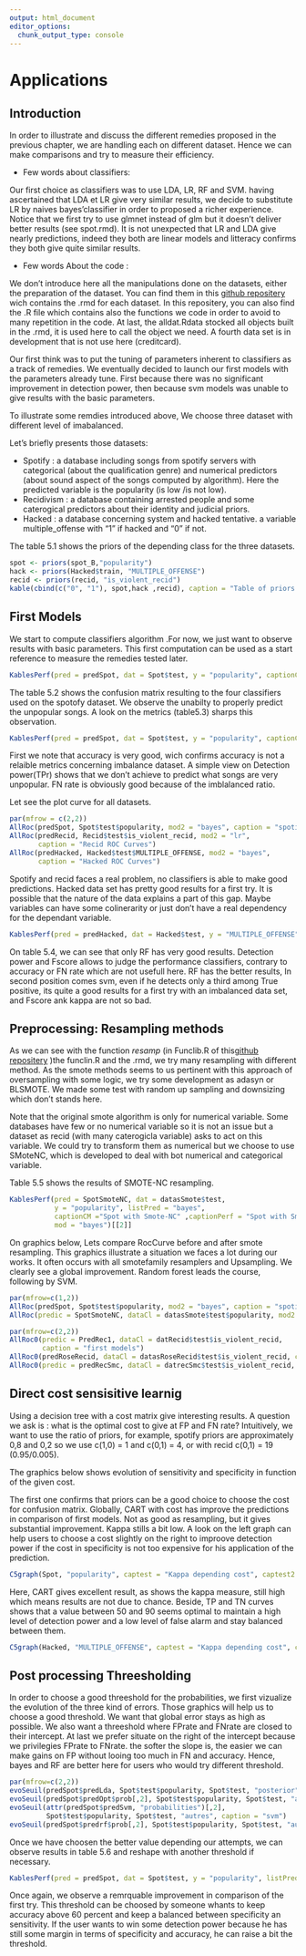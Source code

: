 ```yaml
---
output: html_document
editor_options: 
  chunk_output_type: console
---
```

# Applications

## Introduction

In order to illustrate and discuss the different remedies proposed in the previous chapter, we are handling each on different dataset. Hence we can make comparisons and try to measure their efficiency.

- Few words about classifiers:

Our first choice as classifiers was to use LDA, LR, RF and SVM. having ascertained that LDA et LR give very similar results, we decide to substitute LR by naives bayes'classifier in order to proposed a richer experience. Notice that we first try to use glmnet instead of glm but it doesn't deliver better results (see spot.rmd). It is not unexpected that LR and LDA give nearly predictions, indeed they both are linear models and litteracy confirms they both give quite similar results. 

- Few words About the code : 

We don't introduce here all the manipulations done on the datasets, either the preparation of the dataset. You can find them in this [github repositery](https://github.com/arkansoap/Memoire-M1) wich contains the .rmd for each dataset. In this repositery, you can also find the .R file which contains also the functions we code in order to avoid to many repetition in the code. At last, the alldat.Rdata stocked all objects built in the .rmd, it is used here to call the object we need. A fourth data set is in development that is not use here (creditcard).

Our first think was to put the tuning of parameters inherent to classifiers as a track of remedies. We eventually decided to launch our first models with the parameters already tune. First because there was no significant improvement in detection power, then because svm models was unable to give results with the basic parameters.

To illustrate some remdies introduced above, We choose three dataset with different level of imabalanced. 

Let's briefly presents those datasets:

* Spotify : a database including songs from spotify servers with categorical (about the qualification genre) and numerical predictors (about sound aspect of the songs computed by algorithm). Here the predicted variable is the popularity (is low /is not low). 
* Recidivism : a database containing arrested people and some caterogical predictors about their identity and judicial priors.
* Hacked : a database concerning system and hacked tentative. a variable multiple_offense with "1" if hacked and "0" if not.

The table 5.1 shows the priors of the depending class for the three datasets.

```r
spot <- priors(spot_B,"popularity")
hack <- priors(Hacked$train, "MULTIPLE_OFFENSE")
recid <- priors(recid, "is_violent_recid")
kable(cbind(c("0", "1"), spot,hack ,recid), caption = "Table of priors ratio between positive and negative class") %>% kable_styling()
```

## First Models

We start to compute classifiers algorithm .For now, we just want to observe results with basic parameters. This first computation can be used as a start reference to measure the remedies tested later. 

```r
KablesPerf(pred = predSpot, dat = Spot$test, y = "popularity", captionCM = "Confusion matrix spotify", captionPerf = "Spotify metrics", mod = "bayes", listPred = "bayes")[[1]]
```

The table 5.2 shows the confusion matrix resulting to the four classifiers used on the spotofy dataset. We observe the unabilty to properly predict the unpopular songs. A look on the metrics (table5.3) sharps this observation.

```r
KablesPerf(pred = predSpot, dat = Spot$test, y = "popularity", captionCM = "Confusion matrix spotify", captionPerf = "Spotify metrics", mod = "bayes", listPred = "bayes")[[2]]
```

First we note that accuracy is very good, wich confirms accuracy is not a relaible metrics concerning imbalance dataset. A simple view on Detection power(TPr) shows that we don't achieve to predict what songs are very unpopular. FN rate is obviously good because of the imblalanced ratio.

Let see the plot curve for all datasets. 

```r
par(mfrow = c(2,2))
AllRoc(predSpot, Spot$test$popularity, mod2 = "bayes", caption = "spotify ROC Curves")
AllRoc(predRecid, Recid$test$is_violent_recid, mod2 = "lr",
       caption = "Recid ROC Curves")
AllRoc(predHacked, Hacked$test$MULTIPLE_OFFENSE, mod2 = "bayes",
       caption = "Hacked ROC Curves")
```

Spotify and recid faces a real problem, no classifiers is able to make good predictions. Hacked data set has pretty good results for a first try.
It is possible that the nature of the data explains a part of this gap. Maybe variables can have some colinerarity or just don't have a real dependency for the dependant variable. 

```r
KablesPerf(pred = predHacked, dat = Hacked$test, y = "MULTIPLE_OFFENSE", captionCM = "Confusion matrix Hacked", captionPerf = "Hacked metrics", listPred = "bayes", mod = "bayes")[[2]]
```
On table 5.4, we can see that only RF has very good results. Detection power and Fscore allows to judge the performance classifiers, contrary to accuracy or FN rate which are not usefull here. RF has the better results, In second position comes svm, even if he detects only a third among True positive, its quite a good results for a first try with an imbalanced data set, and Fscore ank kappa are not so bad. 

## Preprocessing: Resampling methods

As we can see with the function *resamp* (in Funclib.R of this[github repositery](https://github.com/arkansoap/Memoire-M1) )the funclin.R and the .rmd, we try many resampling with different method. As the smote methods seems to us pertinent with this approach of oversampling with some logic, we try some development as adasyn or BLSMOTE. We made some test with random up sampling and downsizing which don't stands here.

Note that the original smote algorithm is only for numerical variable. Some databases have few or no numerical variable so it is not an issue but a dataset as recid (with many caterogicla variable) asks to act on this variable. We could try to transform them as numerical but we choose to use SMoteNC, which is developed to deal with bot numerical and categorical variable. 

Table 5.5 shows the results of SMOTE-NC resampling.

```r
KablesPerf(pred = SpotSmoteNC, dat = datasSmote$test,
           y = "popularity", listPred = "bayes",
           captionCM ="Spot with Smote-NC" ,captionPerf = "Spot with Smote-NC",
           mod = "bayes")[[2]]
```

On graphics below, Lets compare RocCurve before and after smote resampling. This graphics illustrate a situation we faces a lot during our works. It often occurs with all smotefamily resamplers and Upsampling. We clearly see a global improvement. Random forest leads the course, following by SVM.

```r
par(mfrow=c(1,2))
AllRoc(predSpot, Spot$test$popularity, mod2 = "bayes", caption = "spotify ROC Curves")
AllRoc(predic = SpotSmoteNC, dataCl = datasSmote$test$popularity, mod2 = "bayes", caption = "spotify SMOTE-NC RoC Curves" ) 
```


```r
par(mfrow=c(2,2))
AllRoc0(predic = PredRec1, dataCl = datRecid$test$is_violent_recid,
        caption = "first models")
AllRoc0(predRoseRecid, dataCl = datasRoseRecid$test$is_violent_recid, caption = "Rose resampling") 
AllRoc0(predic = predRecSmc, dataCl = datrecSmc$test$is_violent_recid, caption = "SMote-NC resampling")
```


## Direct cost sensisitive learnig

Using a decision tree with a cost matrix give interesting results. 
A question we ask is : what is the optimal cost to give at FP and FN rate?
Intuitively, we want to use the ratio of priors, for example, spotify priors are approximately 0,8 and 0,2 so we use c(1,0) = 1 and c(0,1) = 4, or with recid c(0,1) = 19 (0.95/0.005).

The graphics below shows evolution of sensitivity and specificity in function of the given cost. 

The first one confirms that priors can be a good choice to choose the cost for confusion matrix. Globally, CART with cost has improve the predictions in comparison of first models. Not as good as resampling, but it gives substantial improvement. Kappa stills a bit low. A look on the left graph can help users to choose a cost slightly on the right to improove detection power if the cost in specificity is not too expensive for his application of the prediction.

```r
C5graph(Spot, "popularity", captest = "Kappa depending cost", captest2 = "Sensitivity \n and specificity", b=20, ylim = c(0,1))
```

Here, CART gives excellent result, as shows the kappa measure, still high which means results are not due to chance. Beside, TP and TN curves shows that a value between 50 and 90 seems optimal to maintain a high level of detection power and a low level of false alarm and stay balanced between them.

```r
C5graph(Hacked, "MULTIPLE_OFFENSE", captest = "Kappa depending cost", captest2 = "Sensitivity \n and specificity", b = 100, ylim = c(0.9,1))
```

## Post processing Threesholding

In order to choose a good threeshold for the probabilities, we first vizualize the evolution of the three kind of errors. Those graphics will help us to choose a good threshold. We want that global error stays as high as possible. We also want a threeshold where FPrate and FNrate are closed to their intercept. At last we prefer situate on the right of the intercept because we privilegies FPrate to FNrate. the softer the slope is, the easier we can make gains on FP without looing too much in FN and accuracy. Hence, bayes and RF are better here for users who would try different threshold.

```r
par(mfrow=c(2,2))
evoSeuil(predSpot$predLda, Spot$test$popularity, Spot$test, "posterior", caption = "lda")
evoSeuil(predSpot$predOpt$prob[,2], Spot$test$popularity, Spot$test, "autres", caption = "bayes")
evoSeuil(attr(predSpot$predSvm, "probabilities")[,2],
         Spot$test$popularity, Spot$test, "autres", caption = "svm")
evoSeuil(predSpot$predrf$prob[,2], Spot$test$popularity, Spot$test, "autres", caption = "rf")
```

Once we have choosen the better value depending our attempts, we can observe results in table 5.6 and reshape with another threshold if necessary. 

```r
KablesPerf(pred = predSpot, dat = Spot$test, y = "popularity", listPred = listPredseuil, captionCM = "plop" ,captionPerf= "metrics with new threshold", mod = "bayes")[[2]]
```

Once again, we observe a remrquable improvement in comparison of the first try. This threshold can be choosed by someone whants to keep accuracy above 60 percent and keep a balanced between specificity an sensitivity. If the user wants to win some detection power because he has still some margin in terms of specificity and accuracy, he can raise a bit the threshold.









